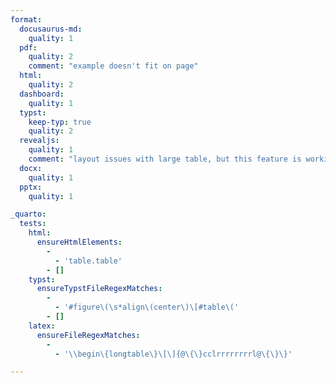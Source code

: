 ```yaml
---
format: 
  docusaurus-md: 
    quality: 1
  pdf:
    quality: 2
    comment: "example doesn't fit on page"
  html:
    quality: 2
  dashboard:
    quality: 1
  typst:
    keep-typ: true
    quality: 2
  revealjs:
    quality: 1
    comment: "layout issues with large table, but this feature is working fine"
  docx:
    quality: 1
  pptx:
    quality: 1

_quarto:
  tests:
    html:
      ensureHtmlElements:
        -
          - 'table.table'
        - []
    typst:
      ensureTypstFileRegexMatches:
        -
          - '#figure\(\s*align\(center\)\[#table\('
        - []
    latex:
      ensureFileRegexMatches:
        -
          - '\\begin\{longtable\}\[\]{@\{\}cclrrrrrrrrl@\{\}\}'

---
```


```{=pandoc-native}
[Table ("",[],[]) (Caption Nothing
 [Para [Str "Data",Space,Str "about",Space,Str "the",Space,Str "planets",Space,Str "of",Space,Str "our",Space,Str "solar",Space,Str "system."]])
 [(AlignCenter,ColWidthDefault)
 ,(AlignCenter,ColWidthDefault)
 ,(AlignDefault,ColWidthDefault)
 ,(AlignRight,ColWidthDefault)
 ,(AlignRight,ColWidthDefault)
 ,(AlignRight,ColWidthDefault)
 ,(AlignRight,ColWidthDefault)
 ,(AlignRight,ColWidthDefault)
 ,(AlignRight,ColWidthDefault)
 ,(AlignRight,ColWidthDefault)
 ,(AlignRight,ColWidthDefault)
 ,(AlignDefault,ColWidthDefault)]
 (TableHead ("",[],[])
 [Row ("",[],[])
  [Cell ("",[],[]) AlignDefault (RowSpan 1) (ColSpan 2)
   []
  ,Cell ("",[],[]) AlignDefault (RowSpan 1) (ColSpan 1)
   [Plain [Str "Name"]]
  ,Cell ("",[],[]) AlignDefault (RowSpan 1) (ColSpan 1)
   [Plain [Str "Mass",Space,Str "(10^24kg)"]]
  ,Cell ("",[],[]) AlignDefault (RowSpan 1) (ColSpan 1)
   [Plain [Str "Diameter",Space,Str "(km)"]]
  ,Cell ("",[],[]) AlignDefault (RowSpan 1) (ColSpan 1)
   [Plain [Str "Density",Space,Str "(kg/m^3)"]]
  ,Cell ("",[],[]) AlignDefault (RowSpan 1) (ColSpan 1)
   [Plain [Str "Gravity",Space,Str "(m/s^2)"]]
  ,Cell ("",[],[]) AlignDefault (RowSpan 1) (ColSpan 1)
   [Plain [Str "Length",Space,Str "of",Space,Str "day",Space,Str "(hours)"]]
  ,Cell ("",[],[]) AlignDefault (RowSpan 1) (ColSpan 1)
   [Plain [Str "Distance",Space,Str "from",Space,Str "Sun",Space,Str "(10^6km)"]]
  ,Cell ("",[],[]) AlignDefault (RowSpan 1) (ColSpan 1)
   [Plain [Str "Mean",Space,Str "temperature",Space,Str "(C)"]]
  ,Cell ("",[],[]) AlignDefault (RowSpan 1) (ColSpan 1)
   [Plain [Str "Number",Space,Str "of",Space,Str "moons"]]
  ,Cell ("",[],[]) AlignDefault (RowSpan 1) (ColSpan 1)
   [Plain [Str "Notes"]]]])
 [(TableBody ("",[],[]) (RowHeadColumns 3)
  []
  [Row ("",[],[])
   [Cell ("",[],[]) AlignDefault (RowSpan 4) (ColSpan 2)
    [Plain [Str "Terrestrial",Space,Str "planets"]]
   ,Cell ("",[],[]) AlignDefault (RowSpan 1) (ColSpan 1)
    [Plain [Str "Mercury"]]
   ,Cell ("",[],[]) AlignDefault (RowSpan 1) (ColSpan 1)
    [Plain [Str "0.330"]]
   ,Cell ("",[],[]) AlignDefault (RowSpan 1) (ColSpan 1)
    [Plain [Str "4,879"]]
   ,Cell ("",[],[]) AlignDefault (RowSpan 1) (ColSpan 1)
    [Plain [Str "5427"]]
   ,Cell ("",[],[]) AlignDefault (RowSpan 1) (ColSpan 1)
    [Plain [Str "3.7"]]
   ,Cell ("",[],[]) AlignDefault (RowSpan 1) (ColSpan 1)
    [Plain [Str "4222.6"]]
   ,Cell ("",[],[]) AlignDefault (RowSpan 1) (ColSpan 1)
    [Plain [Str "57.9"]]
   ,Cell ("",[],[]) AlignDefault (RowSpan 1) (ColSpan 1)
    [Plain [Str "167"]]
   ,Cell ("",[],[]) AlignDefault (RowSpan 1) (ColSpan 1)
    [Plain [Str "0"]]
   ,Cell ("",[],[]) AlignDefault (RowSpan 1) (ColSpan 1)
    [Plain [Str "Closest",Space,Str "to",Space,Str "the",Space,Str "Sun"]]]
  ,Row ("",[],[])
   [Cell ("",[],[]) AlignDefault (RowSpan 1) (ColSpan 1)
    [Plain [Str "Venus"]]
   ,Cell ("",[],[]) AlignDefault (RowSpan 1) (ColSpan 1)
    [Plain [Str "4.87"]]
   ,Cell ("",[],[]) AlignDefault (RowSpan 1) (ColSpan 1)
    [Plain [Str "12,104"]]
   ,Cell ("",[],[]) AlignDefault (RowSpan 1) (ColSpan 1)
    [Plain [Str "5243"]]
   ,Cell ("",[],[]) AlignDefault (RowSpan 1) (ColSpan 1)
    [Plain [Str "8.9"]]
   ,Cell ("",[],[]) AlignDefault (RowSpan 1) (ColSpan 1)
    [Plain [Str "2802.0"]]
   ,Cell ("",[],[]) AlignDefault (RowSpan 1) (ColSpan 1)
    [Plain [Str "108.2"]]
   ,Cell ("",[],[]) AlignDefault (RowSpan 1) (ColSpan 1)
    [Plain [Str "464"]]
   ,Cell ("",[],[]) AlignDefault (RowSpan 1) (ColSpan 1)
    [Plain [Str "0"]]
   ,Cell ("",[],[]) AlignDefault (RowSpan 1) (ColSpan 1)
    []]
  ,Row ("",[],[])
   [Cell ("",[],[]) AlignDefault (RowSpan 1) (ColSpan 1)
    [Plain [Str "Earth"]]
   ,Cell ("",[],[]) AlignDefault (RowSpan 1) (ColSpan 1)
    [Plain [Str "5.97"]]
   ,Cell ("",[],[]) AlignDefault (RowSpan 1) (ColSpan 1)
    [Plain [Str "12,756"]]
   ,Cell ("",[],[]) AlignDefault (RowSpan 1) (ColSpan 1)
    [Plain [Str "5514"]]
   ,Cell ("",[],[]) AlignDefault (RowSpan 1) (ColSpan 1)
    [Plain [Str "9.8"]]
   ,Cell ("",[],[]) AlignDefault (RowSpan 1) (ColSpan 1)
    [Plain [Str "24.0"]]
   ,Cell ("",[],[]) AlignDefault (RowSpan 1) (ColSpan 1)
    [Plain [Str "149.6"]]
   ,Cell ("",[],[]) AlignDefault (RowSpan 1) (ColSpan 1)
    [Plain [Str "15"]]
   ,Cell ("",[],[]) AlignDefault (RowSpan 1) (ColSpan 1)
    [Plain [Str "1"]]
   ,Cell ("",[],[]) AlignDefault (RowSpan 1) (ColSpan 1)
    [Plain [Str "Our",Space,Str "world"]]]
  ,Row ("",[],[])
   [Cell ("",[],[]) AlignDefault (RowSpan 1) (ColSpan 1)
    [Plain [Str "Mars"]]
   ,Cell ("",[],[]) AlignDefault (RowSpan 1) (ColSpan 1)
    [Plain [Str "0.642"]]
   ,Cell ("",[],[]) AlignDefault (RowSpan 1) (ColSpan 1)
    [Plain [Str "6,792"]]
   ,Cell ("",[],[]) AlignDefault (RowSpan 1) (ColSpan 1)
    [Plain [Str "3933"]]
   ,Cell ("",[],[]) AlignDefault (RowSpan 1) (ColSpan 1)
    [Plain [Str "3.7"]]
   ,Cell ("",[],[]) AlignDefault (RowSpan 1) (ColSpan 1)
    [Plain [Str "24.7"]]
   ,Cell ("",[],[]) AlignDefault (RowSpan 1) (ColSpan 1)
    [Plain [Str "227.9"]]
   ,Cell ("",[],[]) AlignDefault (RowSpan 1) (ColSpan 1)
    [Plain [Str "-65"]]
   ,Cell ("",[],[]) AlignDefault (RowSpan 1) (ColSpan 1)
    [Plain [Str "2"]]
   ,Cell ("",[],[]) AlignDefault (RowSpan 1) (ColSpan 1)
    [Plain [Str "The",Space,Str "red",Space,Str "planet"]]]
  ,Row ("",[],[])
   [Cell ("",[],[]) AlignDefault (RowSpan 4) (ColSpan 1)
    [Plain [Str "Jovian",Space,Str "planets"]]
   ,Cell ("",[],[]) AlignDefault (RowSpan 2) (ColSpan 1)
    [Plain [Str "Gas",Space,Str "giants"]]
   ,Cell ("",[],[]) AlignDefault (RowSpan 1) (ColSpan 1)
    [Plain [Str "Jupiter"]]
   ,Cell ("",[],[]) AlignDefault (RowSpan 1) (ColSpan 1)
    [Plain [Str "1898"]]
   ,Cell ("",[],[]) AlignDefault (RowSpan 1) (ColSpan 1)
    [Plain [Str "142,984"]]
   ,Cell ("",[],[]) AlignDefault (RowSpan 1) (ColSpan 1)
    [Plain [Str "1326"]]
   ,Cell ("",[],[]) AlignDefault (RowSpan 1) (ColSpan 1)
    [Plain [Str "23.1"]]
   ,Cell ("",[],[]) AlignDefault (RowSpan 1) (ColSpan 1)
    [Plain [Str "9.9"]]
   ,Cell ("",[],[]) AlignDefault (RowSpan 1) (ColSpan 1)
    [Plain [Str "778.6"]]
   ,Cell ("",[],[]) AlignDefault (RowSpan 1) (ColSpan 1)
    [Plain [Str "-110"]]
   ,Cell ("",[],[]) AlignDefault (RowSpan 1) (ColSpan 1)
    [Plain [Str "67"]]
   ,Cell ("",[],[]) AlignDefault (RowSpan 1) (ColSpan 1)
    [Plain [Str "The",Space,Str "largest",Space,Str "planet"]]]
  ,Row ("",[],[])
   [Cell ("",[],[]) AlignDefault (RowSpan 1) (ColSpan 1)
    [Plain [Str "Saturn"]]
   ,Cell ("",[],[]) AlignDefault (RowSpan 1) (ColSpan 1)
    [Plain [Str "568"]]
   ,Cell ("",[],[]) AlignDefault (RowSpan 1) (ColSpan 1)
    [Plain [Str "120,536"]]
   ,Cell ("",[],[]) AlignDefault (RowSpan 1) (ColSpan 1)
    [Plain [Str "687"]]
   ,Cell ("",[],[]) AlignDefault (RowSpan 1) (ColSpan 1)
    [Plain [Str "9.0"]]
   ,Cell ("",[],[]) AlignDefault (RowSpan 1) (ColSpan 1)
    [Plain [Str "10.7"]]
   ,Cell ("",[],[]) AlignDefault (RowSpan 1) (ColSpan 1)
    [Plain [Str "1433.5"]]
   ,Cell ("",[],[]) AlignDefault (RowSpan 1) (ColSpan 1)
    [Plain [Str "-140"]]
   ,Cell ("",[],[]) AlignDefault (RowSpan 1) (ColSpan 1)
    [Plain [Str "62"]]
   ,Cell ("",[],[]) AlignDefault (RowSpan 1) (ColSpan 1)
    []]
  ,Row ("",[],[])
   [Cell ("",[],[]) AlignDefault (RowSpan 2) (ColSpan 1)
    [Plain [Str "Ice",Space,Str "giants"]]
   ,Cell ("",[],[]) AlignDefault (RowSpan 1) (ColSpan 1)
    [Plain [Str "Uranus"]]
   ,Cell ("",[],[]) AlignDefault (RowSpan 1) (ColSpan 1)
    [Plain [Str "86.8"]]
   ,Cell ("",[],[]) AlignDefault (RowSpan 1) (ColSpan 1)
    [Plain [Str "51,118"]]
   ,Cell ("",[],[]) AlignDefault (RowSpan 1) (ColSpan 1)
    [Plain [Str "1271"]]
   ,Cell ("",[],[]) AlignDefault (RowSpan 1) (ColSpan 1)
    [Plain [Str "8.7"]]
   ,Cell ("",[],[]) AlignDefault (RowSpan 1) (ColSpan 1)
    [Plain [Str "17.2"]]
   ,Cell ("",[],[]) AlignDefault (RowSpan 1) (ColSpan 1)
    [Plain [Str "2872.5"]]
   ,Cell ("",[],[]) AlignDefault (RowSpan 1) (ColSpan 1)
    [Plain [Str "-195"]]
   ,Cell ("",[],[]) AlignDefault (RowSpan 1) (ColSpan 1)
    [Plain [Str "27"]]
   ,Cell ("",[],[]) AlignDefault (RowSpan 1) (ColSpan 1)
    []]
  ,Row ("",[],[])
   [Cell ("",[],[]) AlignDefault (RowSpan 1) (ColSpan 1)
    [Plain [Str "Neptune"]]
   ,Cell ("",[],[]) AlignDefault (RowSpan 1) (ColSpan 1)
    [Plain [Str "102"]]
   ,Cell ("",[],[]) AlignDefault (RowSpan 1) (ColSpan 1)
    [Plain [Str "49,528"]]
   ,Cell ("",[],[]) AlignDefault (RowSpan 1) (ColSpan 1)
    [Plain [Str "1638"]]
   ,Cell ("",[],[]) AlignDefault (RowSpan 1) (ColSpan 1)
    [Plain [Str "11.0"]]
   ,Cell ("",[],[]) AlignDefault (RowSpan 1) (ColSpan 1)
    [Plain [Str "16.1"]]
   ,Cell ("",[],[]) AlignDefault (RowSpan 1) (ColSpan 1)
    [Plain [Str "4495.1"]]
   ,Cell ("",[],[]) AlignDefault (RowSpan 1) (ColSpan 1)
    [Plain [Str "-200"]]
   ,Cell ("",[],[]) AlignDefault (RowSpan 1) (ColSpan 1)
    [Plain [Str "14"]]
   ,Cell ("",[],[]) AlignDefault (RowSpan 1) (ColSpan 1)
    []]
  ,Row ("",[],[])
   [Cell ("",[],[]) AlignDefault (RowSpan 1) (ColSpan 2)
    [Plain [Str "Dwarf",Space,Str "planets"]]
   ,Cell ("",[],[]) AlignDefault (RowSpan 1) (ColSpan 1)
    [Plain [Str "Pluto"]]
   ,Cell ("",[],[]) AlignDefault (RowSpan 1) (ColSpan 1)
    [Plain [Str "0.0146"]]
   ,Cell ("",[],[]) AlignDefault (RowSpan 1) (ColSpan 1)
    [Plain [Str "2,370"]]
   ,Cell ("",[],[]) AlignDefault (RowSpan 1) (ColSpan 1)
    [Plain [Str "2095"]]
   ,Cell ("",[],[]) AlignDefault (RowSpan 1) (ColSpan 1)
    [Plain [Str "0.7"]]
   ,Cell ("",[],[]) AlignDefault (RowSpan 1) (ColSpan 1)
    [Plain [Str "153.3"]]
   ,Cell ("",[],[]) AlignDefault (RowSpan 1) (ColSpan 1)
    [Plain [Str "5906.4"]]
   ,Cell ("",[],[]) AlignDefault (RowSpan 1) (ColSpan 1)
    [Plain [Str "-225"]]
   ,Cell ("",[],[]) AlignDefault (RowSpan 1) (ColSpan 1)
    [Plain [Str "5"]]
   ,Cell ("",[],[]) AlignDefault (RowSpan 1) (ColSpan 1)
    [Plain [Str "Declassified",Space,Str "as",Space,Str "a",Space,Str "planet",Space,Str "in",Space,Str "2006."]]]])]
 (TableFoot ("",[],[])
 [])]
```
